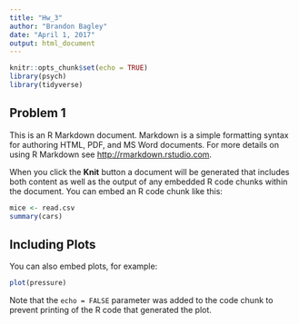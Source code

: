 ```yaml
---
title: "Hw_3"
author: "Brandon Bagley"
date: "April 1, 2017"
output: html_document
---
```


```r
knitr::opts_chunk$set(echo = TRUE)
library(psych)
library(tidyverse)
```

## Problem 1

This is an R Markdown document. Markdown is a simple formatting syntax for authoring HTML, PDF, and MS Word documents. For more details on using R Markdown see <http://rmarkdown.rstudio.com>.

When you click the **Knit** button a document will be generated that includes both content as well as the output of any embedded R code chunks within the document. You can embed an R code chunk like this:

```r
mice <- read.csv
summary(cars)
```

## Including Plots

You can also embed plots, for example:

```r
plot(pressure)
```

Note that the `echo = FALSE` parameter was added to the code chunk to prevent printing of the R code that generated the plot.
